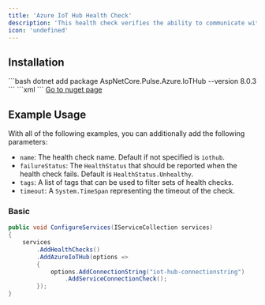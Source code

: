 ```yaml
---
title: 'Azure IoT Hub Health Check'
description: 'This health check verifies the ability to communicate with Azure IoT Hub. For more information about Azure IoT Hub please check and .NET please check the [Azure IoT Hub Microsoft Site](https://azure.microsoft.com/en-us/services/iot-hub/)'
icon: 'undefined'
---
```


## Installation

<Tabs>
  <Tab title=".NET CLI">
    ```bash
    dotnet add package AspNetCore.Pulse.Azure.IoTHub --version 8.0.3
    ```
  </Tab>
  <Tab title="Package Reference">
    ```xml
    <PackageReference Include="AspNetCore.Pulse.Azure.IoTHub" Version="8.0.3" />
    ```
  </Tab>
  <Tab title="Nuget">
    <a href="https://www.nuget.org/packages/AspNetCore.Pulse.Azure.IoTHub/" target="_blank">Go to nuget page</a>
  </Tab>
</Tabs>


## Example Usage

With all of the following examples, you can additionally add the following parameters:

* `name`: The health check name. Default if not specified is `iothub`.
* `failureStatus`: The `HealthStatus` that should be reported when the health check fails. Default is `HealthStatus.Unhealthy`.
* `tags`: A list of tags that can be used to filter sets of health checks.
* `timeout`: A `System.TimeSpan` representing the timeout of the check.

### Basic

```csharp
public void ConfigureServices(IServiceCollection services)
{
    services
        .AddHealthChecks()
        .AddAzureIoTHub(options =>
        {
            options.AddConnectionString("iot-hub-connectionstring")
                .AddServiceConnectionCheck();
        });
}
```

